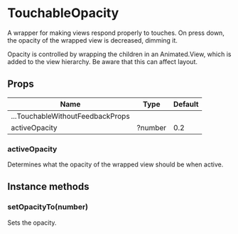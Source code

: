 
<Meta title="Components|TouchableOpacity" />

# TouchableOpacity

A wrapper for making views respond properly to touches. On press down, the
opacity of the wrapped view is decreased, dimming it.

Opacity is controlled by wrapping the children in an Animated.View, which is
added to the view hierarchy. Be aware that this can affect layout.

## Props

| Name                      | Type      | Default |
| ------------------------- | --------- | ------- |
| ...TouchableWithoutFeedbackProps      | |
| activeOpacity             | ?number   | 0.2 |

### activeOpacity

Determines what the opacity of the wrapped view should be when active.

## Instance methods

### setOpacityTo(number)

Sets the opacity.
